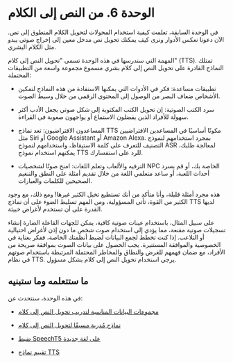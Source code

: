 # الوحدة 6. من النص إلى الكلام 

في الوحدة السابقة، تعلمت كيفية استخدام المحولات لتحويل الكلام المنطوق إلى نص. الآن دعونا نعكس الأدوار ونرى كيف يمكنك تحويل نص مدخل معين إلى إخراج صوتي يبدو مثل الكلام البشري. 

المهمة التي سندرسها في هذه الوحدة تسمى "تحويل النص إلى كلام" (TTS). تمتلك النماذج القادرة على تحويل النص إلى كلام بشري مسموع مجموعة واسعة من التطبيقات المحتملة: 

* تطبيقات مساعدة: فكر في الأدوات التي يمكنها الاستفادة من هذه النماذج لتمكين الأشخاص ضعاف البصر من الوصول إلى المحتوى الرقمي من خلال وسيط الصوت.

* سرد الكتب الصوتية: إن تحويل الكتب المكتوبة إلى شكل صوتي يجعل الأدب أكثر سهولة للأفراد الذين يفضلون الاستماع أو يواجهون صعوبة في القراءة.

* المساعدون الافتراضيون: تعد نماذج TTS مكونًا أساسيًا في المساعدين الافتراضيين مثل Siri أو Google Assistant أو Amazon Alexa. بمجرد استخدامهم لنموذج التصنيف للتعرف على كلمة الاستيقاظ، واستخدامهم لنموذج ASR لمعالجة طلبك، يمكنهم استخدام نموذج TTS للرد على استفسارك.

* الترفيه والألعاب وتعلم اللغات: امنح صوتًا لشخصيات NPC الخاصة بك، أو قم بسرد أحداث اللعبة، أو ساعد متعلمي اللغة من خلال تقديم أمثلة على النطق والتنغيم الصحيحين للكلمات والعبارات. 

هذه مجرد أمثلة قليلة، وأنا متأكد من أنك تستطيع تخيل الكثير غيرها! ومع ذلك، مع وجود الكثير من القوة، تأتي المسؤولية، ومن المهم تسليط الضوء على أن نماذج TTS لديها القدرة على أن تستخدم لأغراض خبيثة. 

على سبيل المثال، باستخدام عينات صوتية كافية، يمكن للجهات الفاعلة الضارة إنشاء تسجيلات صوتية مقنعة، مما يؤدي إلى استخدام صوت شخص ما دون إذن لأغراض احتيالية أو التلاعب. إذا كنت تخطط لجمع البيانات لضبط أنظمتك الخاصة، ففكر بعناية في الخصوصية والموافقة المستنيرة. يجب الحصول على بيانات الصوت بموافقة صريحة من الأفراد، مع ضمان فهمهم للغرض والنطاق والمخاطر المحتملة المرتبطة باستخدام صوتهم في نظام TTS. يرجى استخدام تحويل النص إلى كلام بشكل مسؤول.

## ما ستتعلمه وما ستبنيه

في هذه الوحدة، سنتحدث عن:

* [مجموعات البيانات المناسبة لتدريب تحويل النص إلى كلام](tts_datasets)

* [نماذج مُدربة مسبقًا لتحويل النص إلى كلام](pre-trained_models)

* [ضبط SpeechT5 على لغة جديدة](fine_tuning)

* [تقييم نماذج TTS](evaluation)